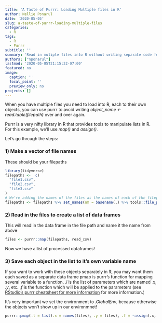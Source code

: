 ```yaml
---
title: 'A Taste of Purrr: Loading Multiple files in R'
author: Nellie Ponarul
date: '2020-05-05'
slug: a-taste-of-purrr-loading-multiple-files
categories:
  - R
tags:
  - R
  - Purrr
subtitle: ''
summary: 'Read in muliple files into R without writing separate code for each.'
authors: ["nponarul"]
lastmod: '2020-05-05T21:15:32-07:00'
featured: no
image:
  caption: ''
  focal_point: ''
  preview_only: no
projects: []
---
```




When you have multiple files you need to load into R, each to their own objects, you can use purrr to avoid writing *object_name <- read.table(filepath)* over and over again.

Purrr is a very nifty library in R that provides tools to manipulate lists in R. For this example, we'll use *map()* and *assign()*. 

Let's go through the steps:

### 1) Make a vector of file names
  These should be your filepaths
  
```r
library(tidyverse)
filepaths <-  c(
  "file1.csv",
  "file2.csv",
  "file3.csv"
) 
# We're adding the names of the files as the names of each of the filepaths
filepaths <- filepaths %>% set_names(nm = basename(.) %>% tools::file_path_sans_ext())
```


### 2) Read in the files to create a list of data frames  
This will read in the data frame in the file path and name it the name from above 
```r
files <- purrr::map(filepaths, read_csv)
```

Now we have a list of processed dataframes!

### 3) Save each object in the list to it's own variable name
If you want to work with these objects separately in R, you may want them each saved as a separate data frame
pmap is purrr's function for mapping several variable to a function. *.l* is the list of parameters which are named *.x*, *.y*, etc. *.f* is the function which will be applied to the parameters (see [RStudio's purrr cheatsheet for more information](https://rstudio.com/resources/cheatsheets/) for more information.)

It's very important we set the environment to *.GlobalEnv*, because otherwise the objects won't show up in our environmnet!
```r
purrr::pmap(.l = list(.x = names(files), .y = files), .f = ~assign(.x, .y, envir = .GlobalEnv))
```
